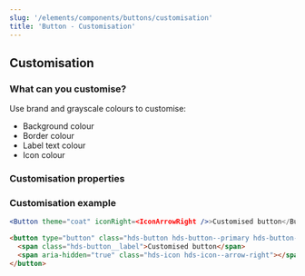 ```yaml
---
slug: '/elements/components/buttons/customisation'
title: 'Button - Customisation'
---
```



## Customisation

### What can you customise?
Use brand and grayscale colours to customise:
- Background colour
- Border colour
- Label text colour
- Icon colour

### Customisation properties

### Customisation example
<Playground>


```jsx
<Button theme="coat" iconRight=<IconArrowRight />>Customised button</Button>
```

```html
<button type="button" class="hds-button hds-button--primary hds-button--theme-coat">
  <span class="hds-button__label">Customised button</span>
  <span aria-hidden="true" class="hds-icon hds-icon--arrow-right"></span>
</button>
```

</Playground>

